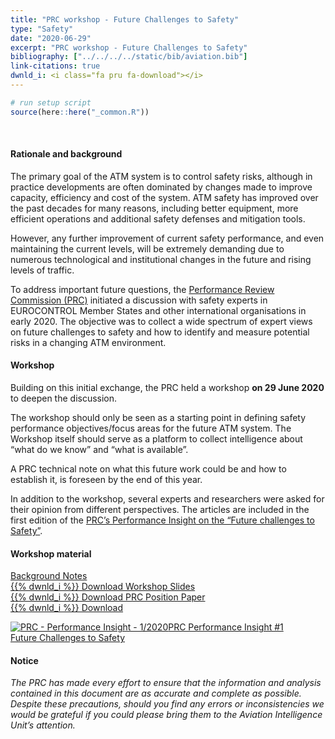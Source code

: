 ```yaml
---
title: "PRC workshop - Future Challenges to Safety"
type: "Safety"
date: "2020-06-29"
excerpt: "PRC workshop - Future Challenges to Safety"
bibliography: ["../../../../static/bib/aviation.bib"]
link-citations: true
dwnld_i: <i class="fa pru fa-download"></i>
---
```

```r
# run setup script
source(here::here("_common.R"))
```
<br>
<div class="container">
#### Rationale and background
The primary goal of the ATM system is to control safety risks, although in practice developments are often dominated by changes made to improve capacity, efficiency and cost of the system. ATM safety has improved over the past decades for many reasons, including better equipment, more efficient operations and additional safety defenses and mitigation tools.

However, any further improvement of current safety performance, and even maintaining the current levels, will be extremely demanding due to numerous technological and institutional changes in the future and rising levels of traffic.

To address important future questions, the [Performance Review Commission (PRC)](/about/prc/) initiated a discussion with safety experts in EUROCONTROL Member States and other international organisations in early 2020. The objective was to collect a wide spectrum of expert views on future challenges to safety and how to identify and measure potential risks in a changing ATM environment.      
</div>

<div class="container">
<div class="row align-items-start">
<div class="col-sm-10">
#### Workshop
Building on this initial exchange, the PRC held a workshop **on 29 June 2020** to deepen the discussion. 

The workshop should only be seen as a starting point in defining safety performance objectives/focus areas for the future ATM system. The Workshop itself should serve as a platform to collect intelligence about “what do we know” and “what is available”.

A PRC technical note on what this future work could be and how to establish it, is foreseen by the end of this year.

In addition to the workshop, several experts and researchers were asked for their opinion from different perspectives. The articles are included in the first edition of the [PRC's Performance Insight on the “Future challenges to Safety”](/publications/prc/news/2020_10_15_pi_safety/).

#### Workshop material
<div class="container">
<div class="row">
<div class="card border-0">
<a href="/library/ws_prc_2020_06_challenges_atm_safety-background_note.pdf" class="btn btn-info" role="button" target="_blank"> Background Notes <br> {{% dwnld_i %}} Download </a>
<a href="/library/ws_prc_2020_06_challenges_atm_safety-slides.pdf" class="btn btn-info" role="button" target="_blank"> Workshop Slides <br> {{% dwnld_i %}} Download </a>
<a href="/library/pp_prc_2020_12_Challenges to Safety.pdf" class="btn btn-info" role="button" target="_blank"> PRC Position Paper <br> {{% dwnld_i %}} Download </a>
</div></div></div>
</div>
<div class="col-sm-2">
<div class="row justify-content-center">
<div class="card border-0"><a href="/publications/prc/news/2020_10_15_pi_safety/" class="btn btn-secondary" role="button">
<img class="card-img-top" src="/images/prc/pi_1-2020_cover.jpg" alt="PRC - Performance Insight - 1/2020">PRC Performance Insight #1 <br> Future Challenges to Safety</a>
</div></div></div>
</div></div>

<div class="container">
#### Notice
*The PRC has made every effort to ensure that the information and analysis contained in this document are as accurate and 
complete as possible. Despite these precautions, should you find any errors or inconsistencies we would be grateful if you 
could please bring them to the Aviation Intelligence Unit's attention.*
</div>